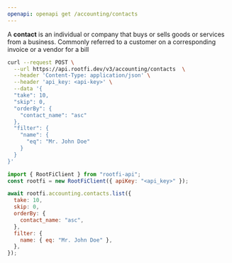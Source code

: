 ```yaml
---
openapi: openapi get /accounting/contacts
---
```


A **contact** is an individual or company that buys or sells goods or services from a business. Commonly referred to a customer on a corresponding invoice or a vendor for a bill

<RequestExample>

```bash cURL
curl --request POST \
  --url https://api.rootfi.dev/v3/accounting/contacts  \
  --header 'Content-Type: application/json' \
  --header 'api_key: <api-key>' \
  --data '{
  "take": 10,
  "skip": 0,
  "orderBy": {
    "contact_name": "asc"
  },
  "filter": {
    "name": {
      "eq": "Mr. John Doe"
    }
  }
}'
```

```javascript NodeJS
import { RootFiClient } from "rootfi-api";
const rootfi = new RootFiClient({ apiKey: "<api_key>" });

await rootfi.accounting.contacts.list({
  take: 10,
  skip: 0,
  orderBy: {
    contact_name: "asc",
  },
  filter: {
    name: { eq: "Mr. John Doe" },
  },
});
```

</RequestExample>
